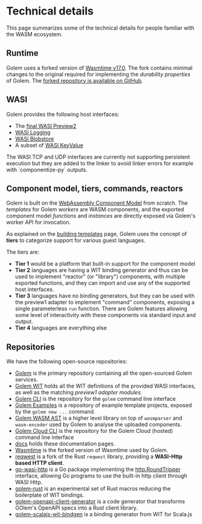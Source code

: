 
# Technical details

This page summarizes some of the technical details for people familiar with the WASM ecosystem.

## Runtime

Golem uses a forked version of [Wasmtime v17.0](https://wasmtime.dev/). The fork contains minimal changes to the original required for implementing the _durability properties_ of Golem. The [forked repository is available on GitHub](https://github.com/golemcloud/wasmtime/tree/golem-wasmtime-17).

## WASI

Golem provides the following host interfaces:

- The [final WASI Preview2](https://github.com/WebAssembly/WASI/blob/main/preview2/README.md)
- [WASI Logging](https://github.com/WebAssembly/wasi-logging/)
- [WASI Blobstore](https://github.com/WebAssembly/wasi-blobstore)
- A subset of [WASI KeyValue](https://github.com/WebAssembly/wasi-keyvalue)

<Callout type="info">
  The WASI TCP and UDP interfaces are currently not supporting persistent execution but they are
  added to the linker to avoid linker errors for example with `componentize-py` outputs.
</Callout>

## Component model, tiers, commands, reactors

Golem is built on the [WebAssembly Component Model](https://github.com/WebAssembly/component-model) from scratch. The _templates_ for Golem _workers_ are WASM components, and the exported component model _functions_ and _instances_ are directly exposed via Golem's worker API for invocation.

As explained on the [building templates](/docs/building-templates.md) page, Golem uses the concept of **tiers** to categorize support for various guest languages.

The tiers are:

- **Tier 1** would be a platform that built-in support for the component model
- **Tier 2** languages are having a WIT binding generator and thus can be used to implement "reactor" (or "library") components, with multiple exported functions, and they can import and use any of the supported host interfaces.
- **Tier 3** languages have no binding generators, but they can be used with the preview1 adapter to implement "command" components, exposing a single parameterless `run` function. There are Golem features allowing some level of interactivity with these components via standard input and output.
- **Tier 4** languages are everything else

## Repositories

We have the following open-source repositories:

- [Golem](https://github.com/golemcloud/golem) is the primary repository containing all the open-sourced Golem services.
- [Golem WIT](https://github.com/golemcloud/golem-wit) holds all the WIT definitions of the provided WASI interfaces, as well as the matching _preview1 adapter modules_.
- [Golem CLI](https://github.com/golemcloud/golem-cli) is the repository for the `golem` command line interface
- [Golem Examples](https://github.com/golemcloud/golem-examples) is a repository of example template projects, exposed by the `golem new ...` command.
- [Golem WASM AST](https://github.com/golemcloud/golem-wasm-ast) is a higher level library on top of `wasmparser` and `wasm-encoder` used by Golem to analyse the uploaded components.
- [Golem Cloud CLI](https://github.com/golemcloud/golem-cloud-cli) is the repository for the Golem Cloud (hosted) command line interface
- [docs](https://github.com/golemcloud/docs) holds these documentation pages.
- [Wasmtime](https://github.com/golemcloud/wasmtime) is the forked version of Wasmtime used by Golem.
- [reqwest](https://github.com/golemcloud/reqwest) is a fork of the Rust `reqwest` library, providing a **WASI-Http based HTTP client**.
- [go-wasi-http](https://github.com/golemcloud/go-wasi-http) is a Go package implementing the [http.RoundTripper](https://pkg.go.dev/net/http#RoundTripper) interface, allowing Go programs to use the built-in http client through WASI Http.
- [golem-rust](https://github.com/golemcloud/golem-rust) is an experimental set of Rust macros reducing the boilerplate of WIT bindings.
- [golem-openapi-client-generator](https://github.com/golemcloud/golem-openapi-client-generator) is a code generator that transforms GOlem's OpenAPI specs into a Rust client library.
- [golem-scalajs-wit-bindgen](https://github.com/golemcloud/golem-scalajs-wit-bindgen) is a binding generator from WIT for Scala.js
